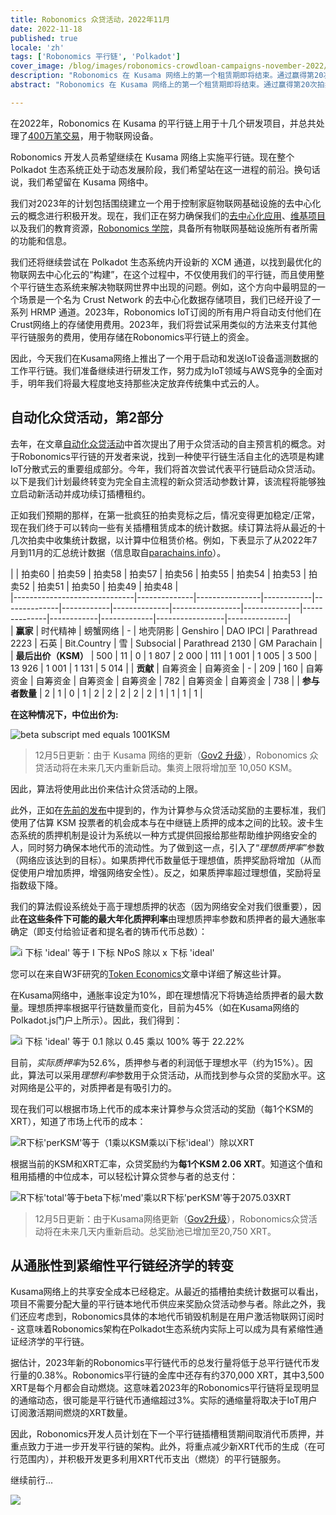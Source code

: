 ```yaml
---
title: Robonomics 众贷活动，2022年11月
date: 2022-11-18
published: true
locale: 'zh'
tags: ['Robonomics 平行链', 'Polkadot']
cover_image: /blog/images/robonomics-crowdloan-campaigns-november-2022/cover.jpg
description: "Robonomics 在 Kusama 网络上的第一个租赁期即将结束。通过赢得第20次拍卖，我们获得了在 Polkadot 生态系统内启动、设置和测试基于 Robonomics 的第一个项目的机会。"
abstract: "Robonomics 在 Kusama 网络上的第一个租赁期即将结束。通过赢得第20次拍卖，我们获得了在 Polkadot 生态系统内启动、设置和测试基于 Robonomics 的第一个项目的机会。"

---
```


在2022年，Robonomics 在 Kusama 的平行链上用于十几个研发项目，并总共处理了[400万笔交易](https://robonomics.subscan.io/)，用于物联网设备。

Robonomics 开发人员希望继续在 Kusama 网络上实施平行链。现在整个 Polkadot 生态系统正处于动态发展阶段，我们希望站在这一进程的前沿。换句话说，我们希望留在 Kusama 网络中。

我们对2023年的计划包括围绕建立一个用于控制家庭物联网基础设施的去中心化云的概念进行积极开发。现在，我们正在努力确保我们的[去中心化应用](https://robonomics.app/)、[维基项目](https://wiki.robonomics.network/)以及我们的教育资源，[Robonomics 学院](http://robonomics.academy/)，具备所有物联网基础设施所有者所需的功能和信息。

我们还将继续尝试在 Polkadot 生态系统内开设新的 XCM 通道，以找到最优化的物联网去中心化云的“构建”，在这个过程中，不仅使用我们的平行链，而且使用整个平行链生态系统来解决物联网世界中出现的问题。例如，这个方向中最明显的一个场景是一个名为 Crust Network 的去中心化数据存储项目，我们已经开设了一系列 HRMP 通道。2023年，Robonomics IoT订阅的所有用户将自动支付他们在Crust网络上的存储使用费用。2023年，我们将尝试采用类似的方法来支付其他平行链服务的费用，使用存储在Robonomics平行链上的资金。

因此，今天我们在Kusama网络上推出了一个用于启动和发送IoT设备遥测数据的工作平行链。我们准备继续进行研发工作，努力成为IoT领域与AWS竞争的全面对手，明年我们将最大程度地支持那些决定放弃传统集中式云的人。

## 自动化众贷活动，第2部分

去年，在文章[自动化众贷活动](https://robonomics.network/blog/automating-kusama-crowdloan-campaigns/)中首次提出了用于众贷活动的自主预言机的概念。对于Robonomics平行链的开发者来说，找到一种使平行链生活自主化的选项是构建IoT分散式云的重要组成部分。今年，我们将首次尝试代表平行链启动众贷活动。以下是我们计划最终转变为完全自主流程的新众贷活动参数计算，该流程将能够独立启动新活动并成功续订插槽租约。

正如我们预期的那样，在第一批疯狂的拍卖竞标之后，情况变得更加稳定/正常，现在我们终于可以转向一些有关插槽租赁成本的统计数据。续订算法将从最近的十几次拍卖中收集统计数据，以计算中位租赁价格。例如，下表显示了从2022年7月到11月的汇总统计数据（信息取自[parachains.info](https://parachains.info/auctions/)）。

<div class="big-table">

  |                              | 拍卖60   | 拍卖59     | 拍卖58 | 拍卖57   | 拍卖56 | 拍卖55   | 拍卖54      | 拍卖53   | 拍卖52   | 拍卖51 | 拍卖50  | 拍卖49      | 拍卖48    |                                            
    |------------------------------|--------------|----------------|------------|--------------|------------|--------------|-----------------|--------------|--------------|------------|-------------|-----------------|---------------|  
  | **赢家**                   | 时代精神    | 螃蟹网络   | -          | 地壳阴影 | Genshiro   | DAO IPCI     | Parathread 2223 | 石英       | Bit.Country  | 雪       | Subsocial   | Parathread 2130 | GM Parachain  |
  | **最后出价（KSM）**           | 500          | 11             | 0          | 1 807        | 2 000      | 111          | 1 001           | 1 005        | 3 500        | 13 926     | 1 001       | 1 131           | 5 014         |
  | **贡献**            | 自筹资金  | 自筹资金    | -          | 209          | 160        | 自筹资金  | 自筹资金     | 自筹资金  | 自筹资金  | 782        | 自筹资金 | 自筹资金     | 738           |
  | **参与者数量**   | 2            | 1              | 0          | 1            | 2          | 2            | 2               | 2            | 2            | 1          | 1           | 1               | 1             |

</div>

<TextCard alignContent="center" back="transparent">

**在这种情况下，中位出价为:**

![beta subscript med equals 1001KSM](/blog/images/robonomics-crowdloan-campaigns-november-2022/formula-1.svg)

</TextCard>

> 12月5日更新：由于 Kusama 网络的更新（[Gov2 升级](https://twitter.com/nachortti/status/1588203599129190403)），Robonomics 众贷活动将在未来几天内重新启动。集资上限将增加至 10,050 KSM。

因此，算法将使用此出价来估计众贷活动的上限。

此外，正如在[先前的发布](https://robonomics.network/blog/automating-kusama-crowdloan-campaigns/)中提到的，作为计算参与众贷活动奖励的主要标准，我们使用了估算 KSM 投票者的机会成本与在中继链上质押的成本之间的比较。波卡生态系统的质押机制是设计为系统以一种方式提供回报给那些帮助维护网络安全的人，同时努力确保本地代币的流动性。为了做到这一点，引入了“*理想质押率*”参数（网络应该达到的目标）。如果质押代币数量低于理想值，质押奖励将增加（从而促使用户增加质押，增强网络安全性）。反之，如果质押率超过理想值，奖励将呈指数级下降。

我们的算法假设系统处于高于理想质押的状态（因为网络安全对我们很重要），因此**在这些条件下可能的最大年化质押利率**由理想质押率参数和质押者的最大通胀率确定（即支付给验证者和提名者的铸币代币总数）：

<TextCard alignContent="center" back="transparent">

![i 下标 'ideal' 等于 I 下标 NPoS 除以 x 下标 'ideal'](/blog/images/robonomics-crowdloan-campaigns-november-2022/formula-2.svg)

</TextCard>

您可以在来自W3F研究的[Token Economics](https://research.web3.foundation/en/latest/polkadot/overview/2-token-economics.html)文章中详细了解这些计算。

在Kusama网络中，通胀率设定为10%，即在理想情况下将铸造给质押者的最大数量。理想质押率根据平行链数量而变化，目前为45%（如在Kusama网络的Polkadot.js门户上所示）。因此，我们得到：

<TextCard alignContent="center" back="transparent">

![i 下标 'ideal' 等于 0.1 除以 0.45 乘以 100% 等于 22.22%](/blog/images/robonomics-crowdloan-campaigns-november-2022/formula-3.svg)

</TextCard>

目前，*实际质押率*为52.6%，质押参与者的利润低于理想水平（约为15%）。因此，算法可以采用*理想利率*参数用于众贷活动，从而找到参与众贷的奖励水平。这对网络是公平的，对质押者是有吸引力的。

现在我们可以根据市场上代币的成本来计算参与众贷活动的奖励（每1个KSM的XRT），知道了市场上代币的成本：

<TextCard alignContent="center" back="transparent">

![R下标'perKSM'等于（1乘以$KSM乘以i下标'ideal'）除以$XRT](/blog/images/robonomics-crowdloan-campaigns-november-2022/formula-4.svg)

</TextCard>

根据当前的KSM和XRT汇率，众贷奖励约为**每1个KSM 2.06 XRT**。知道这个值和租用插槽的中位成本，可以轻松计算众贷参与者的总支付：

<TextCard alignContent="center" back="transparent">

![R下标'total'等于beta下标'med'乘以R下标'perKSM'等于2075.03XRT](/blog/images/robonomics-crowdloan-campaigns-november-2022/formula-5.svg)

</TextCard>

> 12月5日更新：由于Kusama网络更新（[Gov2升级](https://twitter.com/nachortti/status/1588203599129190403)），Robonomics众贷活动将在未来几天内重新启动。总奖励池已增加至20,750 XRT。

## 从通胀性到紧缩性平行链经济学的转变

Kusama网络上的共享安全成本已经稳定。从最近的插槽拍卖统计数据可以看出，项目不需要分配大量的平行链本地代币供应来奖励众贷活动参与者。除此之外，我们还应考虑到，Robonomics具体的本地代币销毁机制是在用户激活物联网订阅时 - 这意味着Robonomics架构在Polkadot生态系统内实际上可以成为具有紧缩性通证经济学的平行链。

据估计，2023年新的Robonomics平行链代币的总发行量将低于总平行链代币发行量的0.38%。Robonomics平行链的金库中还存有约370,000 XRT，其中3,500 XRT是每个月都会自动燃烧。这意味着2023年的Robonomics平行链将呈现明显的通缩动态，很可能是平行链代币通缩超过3%。实际的通缩量将取决于IoT用户订阅激活期间燃烧的XRT数量。

因此，Robonomics开发人员计划在下一个平行链插槽租赁期间取消代币质押，并重点致力于进一步开发平行链的架构。此外，将重点减少新XRT代币的生成（在可行范围内），并积极开发更多利用XRT代币支出（燃烧）的平行链服务。

继续前行...

![](/blog/images/robonomics-crowdloan-campaigns-november-2022/keep-walking.jpg)